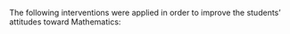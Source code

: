 The following interventions were applied in order to improve the students' attitudes toward Mathematics: 

<!-- 
### interactive multimedia learning package  
Conclusion: teaching through the interactive multimedia learning package develops students' attitude towards mathematics. [@mut16] 
Problem: The present study has been designed to investigate the effectiveness of an interactive multimedia learning package in developing attitude towards Mathematics. 
Participants: 42 High School Students
Method: Experimental method, pre-test and post-test equivalent group design
Notes/comments: very similar to this study 
Weakness/recommendation: 

Conclusion: utilization  of  GeoGebra  in  discovery  learning  can  lead  to  solving  problems  and  attitudes towards  mathematics  are  better [@mur17] 
Problem: to  describe  the  effet  of  GeoGebra  utilization  in  the  discovery learning  model  on  mathematical  problem  solving  ability  and  students’  attitude  toward mathematics
Participants: 181  of  students, class  VIII  junior  high  school  of  which  there  are  181 NTT-Indonesia  students  come  from  6  classes
Method: quasi  experimental  and  post-test  only  control  group  design,   one  way  MANOVA
Notes/comments: 
Weakness/recommendation: 

### Quantum Learning and Project Based Learning
Conclusion: Quantum Learning was effectively viewed from student’s reasoning ability, achievement, and attitude toward mathematics; (2) Project Based Learning was effectively viewed from student’s reasoning ability, achievement, and attitude toward mathematics; and (3) there was no difference in effectiveness between Quantum Learning and Project Based Learning viewed from student’s reasoning ability, achievement, and attitude toward mathematics. [@mek18] 
Problem: to test the effectiveness of Quantum Learning and also Project Based Learning viewed from three aspects namely student’s reasoning ability, achievement, and attitude toward mathematics. 
Participants: 60 students of class VII of SMPK Giovanni Kupang, a Junior High School in Indonesia.
Method: quasi-experimental research, One sample t-test, multivariate test (Manova) with T2 Hotteling’s test 
Notes/comments: 
Weakness/recommendation: 

### embedded study-skills instruction
Conclusion: no significant differences in students’ attitudes toward mathematics, while qualitative findings  supported the use  of the  intervention to develop students’ positive  attitudes in mathematics [@ban15]
Problem: examine  the effect  of embedded study-skills instruction on students’ attitudes toward mathematics
Participants: 28  Grade  9 and 10 students who  repeated Algebra  I
Method: sequential, explanatory  mixed-methods study, independent samples  t  tests  
Notes/comments: weird results, contradictory u
Weakness/recommendation: 

### treffinger learning using dakon game
Conclusion: students’ attitudes toward mathematics increased by 69% through treffinger learning using dakon game  [@uly17] 
Problem: determine the quality of student attitudes improvement toward mathematics through the application of treffinger learning using dakon game on multiplication materials. 
Participants: grade 2 students of SD 1 Bae Kudus on multiplication material. 
Method: non-test technique
Notes/comments: 
Weakness/recommendation: 

### reform curriculum 
Conclusion: high-school seniors who had been taught using the reform curriculum in middle school harbored attitudes toward mathematics that differed significantly from the attitudes of those who had been taught using a traditional curriculum in middle school. Significantly greater percentages of reform students than traditional students had a relational Vision of mathematics as opposed to an instrumental Vision; however, there was no significant difference between the proportions of reform and traditional students who had a positive Emotional Disposition toward mathematics or a positive Perceived Competence in mathematics.[@moy18] 
Problem: presents findings from a larger research project that provides insight into the attitudes of high-school students who were taught using different types of mathematics curricula when they were in middle school. 
Participants: A total of 44 12th-grade students from 10 high schools in the same urban school district were interviewed. Eighteen (41%) of them had been taught using a reform curriculum in middle school and 26 (59%) had been taught using a more traditional curriculum.
Method: 
Notes/comments: 
Weakness/recommendation: 

### professional development 
Conclusion: strong and impressive growths in students' attitudes toward mathematics, which are statistically significant. Furthermore, their attitudes toward mathematics are also related to interactions in a mathematics classroom.  [@kim17] 
Problem: As a part of a large project aimed to develop and enact professional development for equity and examine its effects and, finally, to propose the direction of professional development to help students cognitively and affectively balanced grow in mathematics, the current study briefly introduces how such professional development was designed and implemented. 
Participants: The data collected in all students in school whose three mathematics teachers had participated in the professional development for two years.
Method: statistical analysis of students' responses for the three different surveys, which are parts of the National Assessment of Educational Achievement study, TIMSS Advanced, and the survey about classroom interaction
Notes/comments: 
Weakness/recommendation: 

### Realistic  Mathematics  Approach
Conclusion: significant  differences  between  the  Realistic  Mathematics  Approach  and  the  traditional  approach  in  terms of  achievement.  The  study  showed  no  significant  difference  between  the  Realistic  Mathematics  Approach and  the  traditional  approach  in  term  of  attitudes  towards  mathematics. [@zak17] 
Problem: determine  the  effect  of  Realistic  Mathematics  Education  Approach  on mathematics  achievement  and  student  attitudes  towards  mathematics., also  sought  determine  the relationship  between  student  achievement  and  attitudes  towards  mathematics
Participants: 61  high  school  students  at  SMA  Unggul  Sigli
Method: quasiexperimental  design, conducted  for  six  weeks, one-way  ANOVA
Notes/comments: 6 weeks intervention 
Weakness/recommendation: 

### outreach
Conclusion: statistically significant improvements in almost all components of mathematical attitudes, with less of an effect on the component of self-confidence in doing mathematics [@wil19] 
Problem: investigated the impacts of this sort of outreach work on high school students’ attitudes towards mathematics using a mathematics attitudes survey
Participants:  306 
Method: college students gave dynamic mathematics outreach presentations, MathShows, to minority and low-income high school students in a mid-sized public school district on the U.S. border with Mexico. 
Notes/comments: 
Weakness/recommendation: 

### computer-assisted instruction (CAI) 
Conclusion: CAI  significantly  improved  students’ mathematics  achievement  compared  to  the  results  achieved  through  traditional instruction.  However,  it was found that  short-term CAI implementation did not make a significant difference on students’  attitudes  toward  mathematics. [@bir15] 
Problem: investigate  the  effect  of  computer-assisted instruction (CAI) regarding concepts of "surface area and volume of  vertical circular  cylinder"  on seventh grade students'  achievement and attitudes toward mathematics
Participants: 49  seventh  grade  Turkish students (24 students in the experimental group,  and 25 students in the control group)
Method: pre-test and post-test control group with quasi-experimental study, MANCOVA
Notes/comments: 
Weakness/recommendation: 

### HOTS based Problem Posing learning model
Conclusion: HOTS-based problem posing model is effective for improving the students ‘attitudes toward mathematics [@ros19] 
Problem: to determine the effectiveness of HOTS-based Problem Posing model in facilitating the attitude toward mathematics compared to conventional teaching
Participants:  124 students of the 7th grade from two different schools
Method: Two-Ways ANoVA
Notes/comments: data analysis can be followed 
Weakness/recommendation: 

### Numbered Heads Together (NHT) cooperative learning method 
Conclusion: students' attitudes toward mathematics increased. The final results of the questionnaire on students' attitudes toward mathematics showed a good category (77.78%) with an average score of 110.44 [@pam19] 
Problem: improve students’ attitudes towards learning mathematics by applying the Numbered Heads Together (NHT) cooperative learning method with a scientific approach. 
Participants: class VIII A one of junior high school in Depok, Sleman, Yogyakarta which consists of 21 male and 15 female student
Method: Classroom Action Research (CAR) which was conducted collaboratively 
Notes/comments: 
Weakness/recommendation: 

### Flipped Classroom strategy
Conclusion: significant positive change in the perceived value of mathematics in the four ATMI categories (P < 0.05) with different effect sizes after the implementation of the flipped classroom and active learning strategies. implementation of transformed courses using a Flipped Classroom method has a positive effect on students’ attitudes toward Mathematics, especially in those who come from families with lower economical income.[@tur19] 
Problem: analyzes the impact of a Course Transformation process based on a Flipped Classroom strategy on Chilean Engineering students’ attitudes toward university-level mathematics
Participants:  76 students in three mathematic courses at Universidad Católica de Temuco's Faculty of Engineering which adopted a flipped classroom method. 
Method: Attitudes Toward Mathematics Inventory (ATMI)
Notes/comments: 
Weakness/recommendation: 

### Polya model
Conclusion: using Polya model greatly affected in eighth basic class students achievements in mathematics balancing with the usual method and Polya model is better than the usual method in developing the trends towards mathematics[@sab19] 
Problem: recognition (the effect of using Polya model on achievement and developing the trends towards mathematics for eighth basic class students).
Participants: all eighth basic class students of Day school for (2017-2018) in the center of Erbil city, sample of the research included (60) students distributed randomly into two groups
Method: experimental method with two equal groups with pre-test and post-test, Polya model has been used for teaching the experimental group  whereas the traditional method used for teaching the control group.
Notes/comments: 
Weakness/recommendation: 

### Problem-Based Learning (PBL) with Team Accelerated Instruction (TAI) arrangements.
Conclusion: the application of the PBL setting TAI model has succeeded in improving student achievement and student attitudes towards mathematics.  [@cah19] 
Problem: make improvements in learning through a classroom action research to improve student achievement and attitudes toward mathematics
Participants: 
Method: Classroom Action Research (CAR) is carried out by applying Problem-Based Learning (PBL) with Team Accelerated Instruction (TAI) arrangements., mathematics achievement test, and students' attitude toward mathematics questionnaire.
Notes/comments: 
Weakness/recommendation: 

### cooperative learning
Conclusion: cooperative learning  methods  improve  students’  achievement  in  mathematics  and  attitude  towards  mathematics.  [@zak10] 
Problem: determine  the  effect  of  cooperative learning  on  mathematics  achievement  and  attitude  towards  mathematics.
Participants: One  class  (n  =  44)  was assigned  as  an  experimental  group  and  the  other  (n  =  38)  was  assigned  as  a  control  group
Method: quasiexperimental  study  was  carried  out  on  two  form  one  classes  in  Miri,  Sarawak. t-test
Notes/comments: 
Weakness/recommendation: 

Conclusion: Statistically significant differences in attitudes toward mathematics were found favoring students in the whole-group instruction, competitive setting. [@gar01] 
Problem: investigate gender differences in self-efficacy, attitudes toward mathematics, and achievement 
Participants: 48 gifted seventh- and eighth-grade students after participating in a two-week course on probability and statistics that was taught with a mathematical problemn-solving approach using heuristic strategies.
Method: pretest-posttest control group design 
Notes/comments: 2 weeks intervention 
Weakness/recommendation: 

Conclusion: cooperative learning had significant effects on mathematics achievement and attitudes towards mathematics.  [@hos13] 
Problem: identify the effects of cooperative learning on students’ mathematics achievement and attitudes towards mathematics
Participants: selected secondary schools in Bangladesh. A total of 80 students (40 from Boys’ school and the other 40 from Girls’ school) of grade nine 
Method: quasi-experimental design, independent-sample test.
Notes/comments: 
Weakness/recommendation: 

Conclusion: 
Problem: 
Participants: 
Method: 
Notes/comments: 
Weakness/recommendation: 

Conclusion: 
Problem: 
Participants: 
Method: 
Notes/comments: 
Weakness/recommendation: 

### all-female, non-school-based mathematics program
Conclusion: Confidence scores increased significantly,  [@deh15] 
Problem: investigated the impact of an all-female, non-school-based mathematics program on middle-school-aged girls’ attitudes towards mathematics. 
Participants: Girls who attended a Girls Math and Technology Program for two consecutive years
Method: Modified Fennema-Sherman Mathematics Attitude Scale
Notes/comments: 
Weakness/recommendation: 

Conclusion: 
Problem: 
Participants: 
Method: 
Notes/comments: 
Weakness/recommendation: 

### framing and team assisted individualised (TAI) instructional strategies
Conclusion: significant main effects of treatment and gender in which the participants exposed to the TAI strategy had the highest post-treatment attitudes mean score and male students had stronger attitudes toward mathematics than their female counterparts.  [@awo13] 
Problem: investigated the relative effectiveness of framing and team assisted individualised (TAI) instructional strategies on the attitudes toward mathematics 
Participants:  350 senior secondary school year two Nigerian students
Method: pre-test and post-test control group quasiexperimental design using a 3×2×2 factorial matrix with two experimental groups and one control group. analysis of covariance and Scheffe Test. Attitudes toward Mathematics Inventory (ATMI) and Style of Categorization Test (SCT) 
Notes/comments: 
Weakness/recommendation: 

### problem posing  instruction 
Conclusion: the  effect  of  problem posing  instruction  on  the  attitudes  toward  mathematics  and mathematics  self-efficacy  of  elementary  prospective  mathematics teachers  was  in a positive  way  and at  significant  level [@aka10] 
Problem: examines  the  effect  of problem  posing  instruction  on  the  attitudes  toward  mathematics  and mathematics  self-efficacy  of  elementary  prospective  mathematics teachers.
Participants: 82  elementary  prospective  mathematics  teachers. 
Method: pre-test–intervention–post-test experimental  design, Quantitative  research  techniques 
Notes/comments: 
Weakness/recommendation: 

classroom questioning is significantly associated with  greater enjoyment of mathematics. [@kiw17] 

### motivational video
Conclusion: Statistically significant results were observed for improved attitudes toward mathematics. [@hod13] 
Problem: investigate the effectiveness of a treatment designed to improve college algebra students’ attitudes toward mathematics. Keller’s ARCS motivational design model was used as a guiding framework for the development of a motivational video, which was delivered online.
Participants:  43 students enrolled in a college algebra course offered at a large state university in the mid-Atlantic region of the United States
Method: pretest-posttest control group design
Notes/comments: 
Weakness/recommendation: 

 -->